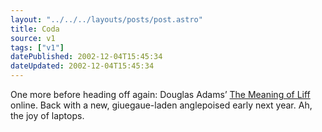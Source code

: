 ```yaml
---
layout: "../../../layouts/posts/post.astro"
title: Coda
source: v1
tags: ["v1"]
datePublished: 2002-12-04T15:45:34
dateUpdated: 2002-12-04T15:45:34
---
```


One more before heading off again: Douglas Adams&#8217; [The Meaning of Liff][1] online. Back with a new, giuegaue-laden anglepoised early next year. Ah, the joy of laptops.

[1]: http://flyingarts.net/switch/tmcm/resources/liff/ "Arse Poetica: Douglas Adams' The Meaning of Liff"
